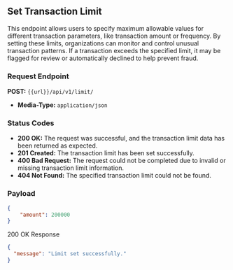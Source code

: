 ## Set Transaction Limit

This endpoint allows users to specify maximum allowable values for different transaction parameters, like transaction amount or frequency. By setting these limits, organizations can monitor and control unusual transaction patterns. 
If a transaction exceeds the specified limit, it may be flagged for review or automatically declined to help prevent fraud.

### Request Endpoint
**POST:** `{{url}}/api/v1/limit/`

- **Media-Type:** `application/json`

### Status Codes

- **200 OK:** The request was successful, and the transaction limit data has been returned as expected.
- **201 Created:** The transaction limit has been set successfully.
- **400 Bad Request:** The request could not be completed due to invalid or missing transaction limit information.
- **404 Not Found:** The specified transaction limit could not be found.

### Payload
```json
{
    "amount": 200000
}
```

200 OK Response
```json
{
  "message": "Limit set successfully."
}
```
